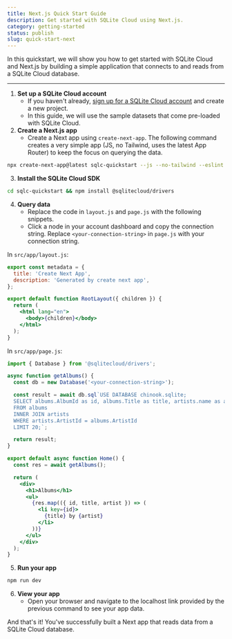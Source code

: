 ```yaml
---
title: Next.js Quick Start Guide
description: Get started with SQLite Cloud using Next.js.
category: getting-started
status: publish
slug: quick-start-next
---
```


In this quickstart, we will show you how to get started with SQLite Cloud and Next.js by building a simple application that connects to and reads from a SQLite Cloud database.

---

1. **Set up a SQLite Cloud account**
   - If you haven't already, [sign up for a SQLite Cloud account](https://dashboard.sqlitecloud.io/auth/sign-in) and create a new project.
   - In this guide, we will use the sample datasets that come pre-loaded with SQLite Cloud.
2. **Create a Next.js app**
   - Create a Next app using ```create-next-app```. The following command creates a very simple app (JS, no Tailwind, uses the latest App Router) to keep the focus on querying the data. 
```bash
npx create-next-app@latest sqlc-quickstart --js --no-tailwind --eslint --app --src-dir --import-alias "@/*" --use-npm
```
3. **Install the SQLite Cloud SDK**
```bash
cd sqlc-quickstart && npm install @sqlitecloud/drivers
```
4. **Query data**
    - Replace the code in ```layout.js``` and ```page.js``` with the following snippets.
    - Click a node in your account dashboard and copy the connection string. Replace ```<your-connection-string>``` in ```page.js``` with your connection string.

In ```src/app/layout.js```:
```jsx
export const metadata = {
  title: 'Create Next App',
  description: 'Generated by create next app',
};

export default function RootLayout({ children }) {
  return (
    <html lang="en">
      <body>{children}</body>
    </html>
  );
}
```

In ```src/app/page.js```:
```jsx
import { Database } from '@sqlitecloud/drivers';

async function getAlbums() {
  const db = new Database('<your-connection-string>');

  const result = await db.sql`USE DATABASE chinook.sqlite; 
  SELECT albums.AlbumId as id, albums.Title as title, artists.name as artist
  FROM albums 
  INNER JOIN artists 
  WHERE artists.ArtistId = albums.ArtistId
  LIMIT 20;`;

  return result;
}

export default async function Home() {
  const res = await getAlbums();

  return (
    <div>
      <h1>Albums</h1>
      <ul>
        {res.map(({ id, title, artist }) => (
          <li key={id}>
            {title} by {artist}
          </li>
        ))}
      </ul>
    </div>
  );
}
```

5. **Run your app**
```bash
npm run dev
```
6. **View your app**
   - Open your browser and navigate to the localhost link provided by the previous command to see your app data.

And that's it! You've successfully built a Next app that reads data from a SQLite Cloud database.